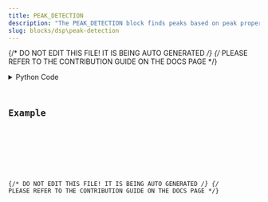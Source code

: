 ```yaml
---
title: PEAK_DETECTION
description: "The PEAK_DETECTION block finds peaks based on peak properties."
slug: blocks/dsp\peak-detection
---
```


{/* DO NOT EDIT THIS FILE! IT IS BEING AUTO GENERATED */}
{/* PLEASE REFER TO THE CONTRIBUTION GUIDE ON THE DOCS PAGE */}


<PythonDocsDisplay docstring={docstring} />
<details>
<summary>Python Code</summary>



<Code code={pythonCode} lang="py" wrap theme="dracula" />

[Find this Flojoy Block on GitHub](https://github.com/flojoy-ai/blocks/blob/main/blocks/DSP\PEAK_DETECTION/PEAK_DETECTION.py)

</details>

## Example


<GetHelpWidget />


<AppDisplay app={app} blockName="PEAK_DETECTION" client:visible />


<Example />

{/* DO NOT EDIT THIS FILE! IT IS BEING AUTO GENERATED */}
{/* PLEASE REFER TO THE CONTRIBUTION GUIDE ON THE DOCS PAGE */}
